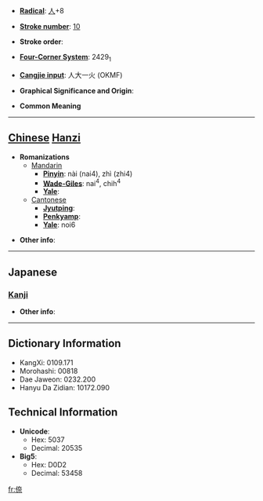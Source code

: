 * '''[[Wiktionary:Chinese radical index| Radical]]''': [[Wiktionary:Chinese radical index 人|人]]+8

* '''[[Wiktionary:Chinese total strokes index|Stroke number]]''': [[Wiktionary:Chinese total strokes index 10|10]]

* '''Stroke order''': 

* '''[[Wiktionary:Chinese four corner index|Four-Corner System]]''': 2429<sub>1</sub>

* '''[[Wiktionary:Chinese Cangjie index|Cangjie input]]''': 人大一火 (OKMF)

* '''Graphical Significance and Origin''': 

* '''Common Meaning'''

----

== [[Chinese]] [[Hanzi]] ==

* '''Romanizations'''
** [[Mandarin]]
*** '''[[Pinyin]]''': nài (nai4), zhì (zhi4)
*** '''[[Wade-Giles]]''': nai<sup>4</sup>, chih<sup>4</sup>
*** '''[[Yale]]''': 
**[[Cantonese]]
***'''[[Jyutping]]''':
***'''[[Penkyamp]]''': 
***'''[[Yale]]''': noi6

* '''Other info''': 

----

==Japanese==
===[[Kanji]]===
{{kanji|on readings=[[だい]] (dai), [[ない]] (nai)
|kun readings=[[なんじ]] (nanji)
}}

* '''Other info''':  

----

== Dictionary Information ==

* KangXi: 0109.171
* Morohashi: 00818
* Dae Jaweon: 0232.200
* Hanyu Da Zidian: 10172.090

== Technical Information ==

* '''Unicode''':
** Hex: 5037
** Decimal: 20535
* '''Big5''':
** Hex: D0D2
** Decimal: 53458

[[fr:倷]]